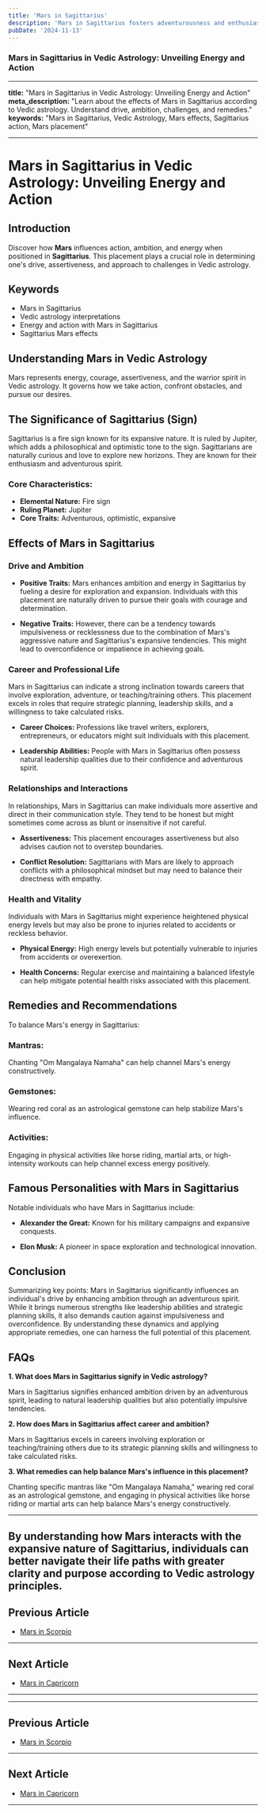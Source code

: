 ```yaml
---
title: 'Mars in Sagittarius'
description: 'Mars in Sagittarius fosters adventurousness and enthusiasm for exploration. Individuals are energetic, optimistic, and driven by a desire for knowledge and new experiences in Vedic Astrology'
pubDate: '2024-11-13'
---
```


### Mars in Sagittarius in Vedic Astrology: Unveiling Energy and Action

---

**title:** "Mars in Sagittarius in Vedic Astrology: Unveiling Energy and Action"
**meta_description:** "Learn about the effects of Mars in Sagittarius according to Vedic astrology. Understand drive, ambition, challenges, and remedies."
**keywords:** "Mars in Sagittarius, Vedic Astrology, Mars effects, Sagittarius action, Mars placement"

---

# Mars in Sagittarius in Vedic Astrology: Unveiling Energy and Action

## Introduction

Discover how **Mars** influences action, ambition, and energy when positioned in **Sagittarius**. This placement plays a crucial role in determining one's drive, assertiveness, and approach to challenges in Vedic astrology.

## Keywords

- Mars in Sagittarius
- Vedic astrology interpretations
- Energy and action with Mars in Sagittarius
- Sagittarius Mars effects

## Understanding Mars in Vedic Astrology

Mars represents energy, courage, assertiveness, and the warrior spirit in Vedic astrology. It governs how we take action, confront obstacles, and pursue our desires.

## The Significance of Sagittarius (Sign)

Sagittarius is a fire sign known for its expansive nature. It is ruled by Jupiter, which adds a philosophical and optimistic tone to the sign. Sagittarians are naturally curious and love to explore new horizons. They are known for their enthusiasm and adventurous spirit.

### Core Characteristics:
- **Elemental Nature:** Fire sign
- **Ruling Planet:** Jupiter
- **Core Traits:** Adventurous, optimistic, expansive

## Effects of Mars in Sagittarius

### Drive and Ambition

- **Positive Traits:** Mars enhances ambition and energy in Sagittarius by fueling a desire for exploration and expansion. Individuals with this placement are naturally driven to pursue their goals with courage and determination.
  
- **Negative Traits:** However, there can be a tendency towards impulsiveness or recklessness due to the combination of Mars's aggressive nature and Sagittarius's expansive tendencies. This might lead to overconfidence or impatience in achieving goals.

### Career and Professional Life

Mars in Sagittarius can indicate a strong inclination towards careers that involve exploration, adventure, or teaching/training others. This placement excels in roles that require strategic planning, leadership skills, and a willingness to take calculated risks.

- **Career Choices:** Professions like travel writers, explorers, entrepreneurs, or educators might suit individuals with this placement.
  
- **Leadership Abilities:** People with Mars in Sagittarius often possess natural leadership qualities due to their confidence and adventurous spirit.

### Relationships and Interactions

In relationships, Mars in Sagittarius can make individuals more assertive and direct in their communication style. They tend to be honest but might sometimes come across as blunt or insensitive if not careful.

- **Assertiveness:** This placement encourages assertiveness but also advises caution not to overstep boundaries.
  
- **Conflict Resolution:** Sagittarians with Mars are likely to approach conflicts with a philosophical mindset but may need to balance their directness with empathy.

### Health and Vitality

Individuals with Mars in Sagittarius might experience heightened physical energy levels but may also be prone to injuries related to accidents or reckless behavior.

- **Physical Energy:** High energy levels but potentially vulnerable to injuries from accidents or overexertion.
  
- **Health Concerns:** Regular exercise and maintaining a balanced lifestyle can help mitigate potential health risks associated with this placement.

## Remedies and Recommendations

To balance Mars's energy in Sagittarius:

### Mantras:
Chanting "Om Mangalaya Namaha" can help channel Mars's energy constructively.

### Gemstones:
Wearing red coral as an astrological gemstone can help stabilize Mars's influence.

### Activities:
Engaging in physical activities like horse riding, martial arts, or high-intensity workouts can help channel excess energy positively.

## Famous Personalities with Mars in Sagittarius

Notable individuals who have Mars in Sagittarius include:

- **Alexander the Great:** Known for his military campaigns and expansive conquests.
  
- **Elon Musk:** A pioneer in space exploration and technological innovation.

## Conclusion

Summarizing key points:
Mars in Sagittarius significantly influences an individual's drive by enhancing ambition through an adventurous spirit. While it brings numerous strengths like leadership abilities and strategic planning skills, it also demands caution against impulsiveness and overconfidence. By understanding these dynamics and applying appropriate remedies, one can harness the full potential of this placement.

## FAQs

**1. What does Mars in Sagittarius signify in Vedic astrology?**

Mars in Sagittarius signifies enhanced ambition driven by an adventurous spirit, leading to natural leadership qualities but also potentially impulsive tendencies.

**2. How does Mars in Sagittarius affect career and ambition?**

Mars in Sagittarius excels in careers involving exploration or teaching/training others due to its strategic planning skills and willingness to take calculated risks.

**3. What remedies can help balance Mars's influence in this placement?**

Chanting specific mantras like "Om Mangalaya Namaha," wearing red coral as an astrological gemstone, and engaging in physical activities like horse riding or martial arts can help balance Mars's energy constructively.

---

By understanding how Mars interacts with the expansive nature of Sagittarius, individuals can better navigate their life paths with greater clarity and purpose according to Vedic astrology principles.
---

## Previous Article
- [Mars in Scorpio](/blogs-md/0803_Mars_In_Rashi/080308_Mars_in_Scorpio.mdx)

---

## Next Article
- [Mars in Capricorn](/blogs-md/0803_Mars_In_Rashi/080310_Mars_in_Capricorn.mdx)

---
---

## Previous Article
- [Mars in Scorpio](080308_Mars_in_Scorpio.mdx)

---

## Next Article
- [Mars in Capricorn](080310_Mars_in_Capricorn.mdx)

---
